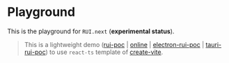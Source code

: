 # Playground

This is the playground for `RUI.next` (**experimental status**).

> This is a lightweight demo ([rui-poc](https://github.com/v-poc/rui-poc) | [online](https://nikoni.top/rui-poc) | [electron-rui-poc](https://github.com/v-poc/vite-electron-rui-poc) | [tauri-rui-poc](https://github.com/v-poc/vite-tauri-rui-poc)) to use `react-ts` template of [create-vite](https://github.com/vitejs/vite/tree/main/packages/create-vite).

<Demo src="../../components/playground/demo/Example.tsx" />

